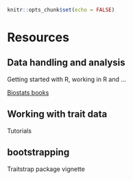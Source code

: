 ``` r
knitr::opts_chunk$set(echo = FALSE)
```

# Resources


## Data handling and analysis

Getting started with R, working in R and ...

[Biostats books](https://biostats-r.github.io/biostats/index.html)


## Working with trait data

Tutorials


## bootstrapping

Traitstrap package vignette



